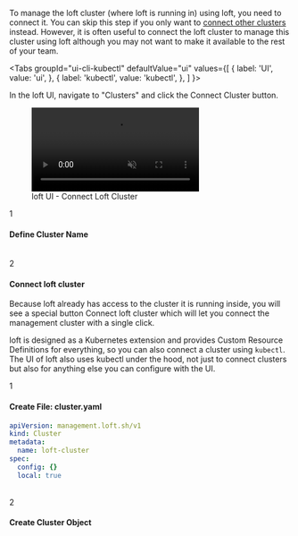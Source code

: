 
To manage the loft cluster (where loft is running in) using loft, you need to connect it. You can skip this step if you only want to [connect other clusters](#connect-other-clusters) instead. However, it is often useful to connect the loft cluster to manage this cluster using loft although you may not want to make it available to the rest of your team.

<Tabs
  groupId="ui-cli-kubectl"
  defaultValue="ui"
  values={[
    { label: 'UI', value: 'ui', },
    { label: 'kubectl', value: 'kubectl', },
  ]
}>
<TabItem value="ui">

In the loft UI, navigate to "Clusters" and click the <Highlight>Connect Cluster</Highlight> button.

<figure class="frame">
  <video controls loop autoplay="true" muted>
    <source src="/docs/media/ui/clusters/connect-cluster-loft.mp4" type="video/mp4" />
  </video>
  <figcaption>loft UI - Connect Loft Cluster</figcaption>
</figure>

<Step>1</Step>

#### Define Cluster Name

<ChooseClusterNameFragment/>

<br/>
<Step>2</Step>

#### Connect loft cluster
Because loft already has access to the cluster it is running inside, you will see a special button <Highlight>Connect loft cluster</Highlight> which will let you connect the management cluster with a single click.

</TabItem>

<TabItem value="kubectl">

loft is designed as a Kubernetes extension and provides Custom Resource Definitions for everything, so you can also connect a cluster using `kubectl`. The UI of loft also uses kubectl under the hood, not just to connect clusters but also for anything else you can configure with the UI.

<Step>1</Step>

#### Create File: cluster.yaml

```yaml {7}
apiVersion: management.loft.sh/v1
kind: Cluster
metadata:
  name: loft-cluster
spec:
  config: {}
  local: true
```

<br />
<Step>2</Step>

#### Create Cluster Object

<CreateClusterFragment/>

</TabItem>
</Tabs>

